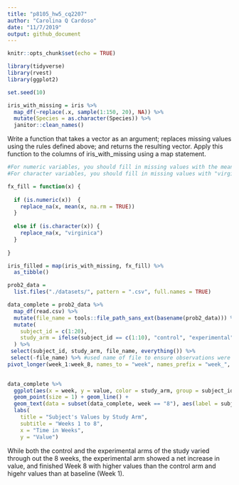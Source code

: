 ```yaml
---
title: "p8105_hw5_cq2207"
author: "Carolina Q Cardoso"
date: "11/7/2019"
output: github_document
---
```


```r
knitr::opts_chunk$set(echo = TRUE)
```

```r
library(tidyverse)
library(rvest)
library(ggplot2)

set.seed(10)

iris_with_missing = iris %>% 
  map_df(~replace(.x, sample(1:150, 20), NA)) %>%
  mutate(Species = as.character(Species)) %>%
  janitor::clean_names()

```

Write a function that takes a vector as an argument; replaces missing values using the rules defined above; and returns the resulting vector. Apply this function to the columns of iris_with_missing using a map statement.
```r

#For numeric variables, you should fill in missing values with the mean of non-missing values
#For character variables, you should fill in missing values with "virginica" (Species)

fx_fill = function(x) {
  
  if (is.numeric(x))  {
    replace_na(x, mean(x, na.rm = TRUE))
  }
  
  else if (is.character(x)) {
    replace_na(x, "virginica")
  }
  
}

iris_filled = map(iris_with_missing, fx_fill) %>%
  as_tibble()


```


```r

prob2_data =
  list.files("./datasets/", pattern = ".csv", full.names = TRUE) 

data_complete = prob2_data %>%
  map_df(read.csv) %>%
  mutate(file_name = tools::file_path_sans_ext(basename(prob2_data))) %>%
  mutate(
    subject_id = c(1:20), 
    study_arm = ifelse(subject_id == c(1:10), "control", "experimental")
  ) %>%
 select(subject_id, study_arm, file_name, everything()) %>%
 select(-file_name) %>% #used name of file to ensure observations were coded correctly as control/experimental 
pivot_longer(week_1:week_8, names_to = "week", names_prefix = "week_", values_to = "value")
 

data_complete %>%
  ggplot(aes(x = week, y = value, color = study_arm, group = subject_id)) +
  geom_point(size = 1) + geom_line() +
  geom_text(data = subset(data_complete, week == "8"), aes(label = subject_id, x = week, y = value), hjust = -.5) +
  labs(
    title = "Subject's Values by Study Arm",
    subtitle = "Weeks 1 to 8",
    x = "Time in Weeks",
    y = "Value")


```

While both the control and the experimental arms of the study varied through out the 8 weeks, the experimental arm showed a net increase in value, and finished Week 8 with higher values than the control arm and higehr values than at baseline (Week 1).